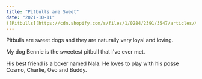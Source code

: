 ```yaml
---
title: "Pitbulls are Sweet"
date: "2021-10-11"
![Pitbulls](https://cdn.shopify.com/s/files/1/0284/2391/3547/articles/American-Pitbull-Puppies-6.JPG_c4357295-9ee4-45f8-9718-e36c98022c46_720x.jpg?v=1603063314)
---
```


Pitbulls are sweet dogs and they are naturally very loyal and loving.

My dog Bennie is the sweetest pitbull that I've ever met.

His best friend is a boxer named Nala. He loves to play with his posse Cosmo, Charlie, Oso and Buddy.
